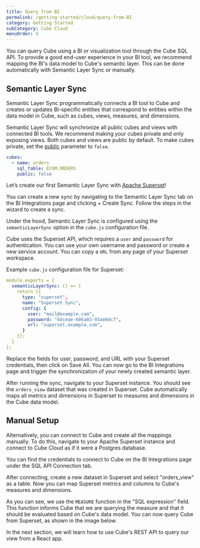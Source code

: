 ```yaml
---
title: Query from BI
permalink: /getting-started/cloud/query-from-BI
category: Getting Started
subCategory: Cube Cloud
menuOrder: 5
---
```


You can query Cube using a BI or visualization tool through the Cube SQL API. 
To provide a good end-user experience in your BI tool, we recommend mapping the BI's data model to Cube's semantic layer. 
This can be done automatically with Semantic Layer Sync or manually.

## Semantic Layer Sync

Semantic Layer Sync programmatically connects a BI tool to Cube and creates or updates BI-specific entities
that correspond to entities within the data model in Cube, such as cubes, views, measures, and dimensions.

<Diagram src="https://ucarecdn.com/c270ae45-d14c-4896-b41f-1ab4973f00f0/" />

Semantic Layer Sync will synchronize all public cubes and views with connected BI tools. 
We recommend making your cubes private and only exposing views. Both cubes and views are public by default. 
To make cubes private, set the [public](/schema/reference/cube#parameters-public) parameter to `false`.

```yaml
cubes:
  - name: orders
    sql_table: ECOM.ORDERS
    public: false
```

Let’s create our first Semantic Layer Sync with [Apache Superset](https://superset.apache.org/)! 

You can create a new sync by navigating to the <Btn>Semantic Layer Sync</Btn> tab on the <Btn>BI Integrations</Btn> page and clicking <Btn>+ Create Sync</Btn>. 
Follow the steps in the wizard to create a sync.

Under the hood, Semantic Layer Sync is configured using the `semanticLayerSync` option in the `cube.js` configuration file.

Cube uses the Superset API, which requires a `user` and `password` for authentication. 
You can use your own username and password or create a new service account. You can copy a `URL` from any page of your Superset workspace.

Example `cube.js` configuration file for Superset:

```yaml
module.exports = {
  semanticLayerSync: () => {
    return [{
      type: "superset",
      name: "Superset Sync",
      config: {
        user: "mail@example.com",
        password: "4dceae-606a03-93ae6dc7",
        url: "superset.example.com",
      }
    }];
  }
};
```

Replace the fields for user, password, and URL with your Superset credentials, then click on <Btn>Save All</Btn>. 
You can now go to the <Btn>BI Integrations</Btn> page and trigger the synchronization of your newly created semantic layer.

After running the sync, navigate to your Superset instance. You should see the `orders_view` dataset that was created in Superset. 
Cube automatically maps all metrics and dimensions in Superset to measures and dimensions in the Cube data model.

## Manual Setup

Alternatively, you can connect to Cube and create all the mappings manually. 
To do this, navigate to your Apache Superset instance and connect to Cube Cloud as if it were a Postgres database.

You can find the credentials to connect to Cube on the BI Integrations page under the SQL API Connection tab.

After connecting, create a new dataset in Superset and select "orders_view" as a table. 
Now you can map Superset metrics and columns to Cube's measures and dimensions.

<Diagram
  alt="Mapping Superset to Cube"
  src="https://ucarecdn.com/24543165-34ef-4687-aeac-298aa29bacd5/"
/>

As you can see, we use the `MEASURE` function in the "SQL expression" field. This function informs Cube that we are querying the measure and that it should be evaluated based on Cube's data model. You can now query Cube from Superset, as shown in the image below.

<Diagram
  alt="Querying Cube from Superset"
  src="https://ucarecdn.com/fd8e69e6-0a01-4ed9-8deb-848efb8a7e7f/"
/>

In the next section, we will learn how to use Cube's REST API to query our view from a React app.
